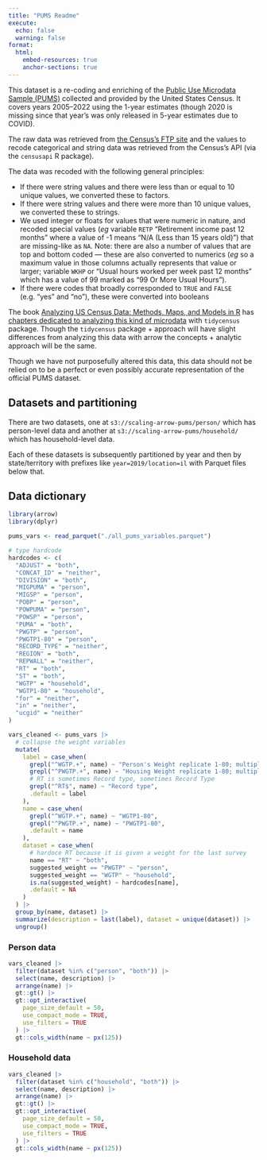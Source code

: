 ```yaml
---
title: "PUMS Readme"
execute:
  echo: false
  warning: false
format:
  html:
    embed-resources: true
    anchor-sections: true
---
```


This dataset is a re-coding and enriching of the [Public Use Microdata Sample (PUMS)](https://www.census.gov/programs-surveys/acs/microdata.html) collected and provided by the United States Census.
It covers years 2005--2022 using the 1-year estimates (though 2020 is missing since that year's was only released in 5-year estimates due to COVID).

The raw data was retrieved from [the Census's FTP site](https://www2.census.gov/programs-surveys/acs/data/pums/) and the values to recode categorical and string data was retrieved from the Census's API (via the `censusapi` R package).

The data was recoded with the following general principles:

-   If there were string values and there were less than or equal to 10 unique values, we converted these to factors.
-   If there were string values and there were more than 10 unique values, we converted these to strings.
-   We used integer or floats for values that were numeric in nature, and recoded special values (*eg* variable `RETP` "Retirement income past 12 months" where a value of -1 means "N/A (Less than 15 years old)") that are missing-like as `NA`. Note: there are also a number of values that are top and bottom coded — these are also converted to numerics (*eg* so a maximum value in those columns actually represents that value or larger; variable `WKHP` or "Usual hours worked per week past 12 months" which has a value of 99 marked as "99 Or More Usual Hours").
-   If there were codes that broadly corresponded to `TRUE` and `FALSE` (e.g. "yes" and "no"), these were converted into booleans

The book [Analyzing US Census Data: Methods, Maps, and Models in R](https://walker-data.com/census-r/index.html) has [chapters dedicated to analyzing this kind of microdata](https://walker-data.com/census-r/introduction-to-census-microdata.html) with `tidycensus` package.
Though the `tidycensus` package + approach will have slight differences from analyzing this data with arrow the concepts + analytic approach will be the same.

Though we have not purposefully altered this data, this data should not be relied on to be a perfect or even possibly accurate representation of the official PUMS dataset.

## Datasets and partitioning

There are two datasets, one at `s3://scaling-arrow-pums/person/` which has person-level data and another at `s3://scaling-arrow-pums/household/` which has household-level data.

Each of these datasets is subsequently partitioned by year and then by state/territory with prefixes like `year=2019/location=il` with Parquet files below that.

## Data dictionary 

```r
library(arrow)
library(dplyr)

pums_vars <- read_parquet("./all_pums_variables.parquet")

# type hardcode
hardcodes <- c(
  "ADJUST" = "both", 
  "CONCAT_ID" = "neither", 
  "DIVISION" = "both", 
  "MIGPUMA" = "person", 
  "MIGSP" = "person", 
  "POBP" = "person", 
  "POWPUMA" = "person",
  "POWSP" = "person",
  "PUMA" = "both", 
  "PWGTP" = "person",
  "PWGTP1-80" = "person", 
  "RECORD_TYPE" = "neither", 
  "REGION" = "both", 
  "REPWALL" = "neither", 
  "RT" = "both", 
  "ST" = "both",
  "WGTP" = "household", 
  "WGTP1-80" = "household", 
  "for" = "neither", 
  "in" = "neither", 
  "ucgid" = "neither"
)

vars_cleaned <- pums_vars |> 
  # collapse the weight variables
  mutate(
    label = case_when(
      grepl("^WGTP.+", name) ~ "Person's Weight replicate 1-80; multiple variables",
      grepl("^PWGTP.+", name) ~ "Housing Weight replicate 1-80; multiple variables",
      # RT is sometimes Record type, sometimes Record Type
      grepl("^RT$", name) ~ "Record type", 
      .default = label
    ),
    name = case_when(
      grepl("^WGTP.+", name) ~ "WGTP1-80",
      grepl("^PWGTP.+", name) ~ "PWGTP1-80",
      .default = name
    ),
    dataset = case_when(
      # hardoce RT because it is given a weight for the last survey
      name == "RT" ~ "both",
      suggested_weight == "PWGTP" ~ "person",
      suggested_weight == "WGTP" ~ "household",
      is.na(suggested_weight) ~ hardcodes[name],
      .default = NA
    )
  ) |> 
  group_by(name, dataset) |> 
  summarize(description = last(label), dataset = unique(dataset)) |>
  ungroup()
```
::: {.panel-tabset}

### Person data

```r
vars_cleaned |> 
  filter(dataset %in% c("person", "both")) |>
  select(name, description) |> 
  arrange(name) |>
  gt::gt() |>
  gt::opt_interactive(
    page_size_default = 50,
    use_compact_mode = TRUE,
    use_filters = TRUE
  ) |>
  gt::cols_width(name ~ px(125))
```

### Household data

```r
vars_cleaned |> 
  filter(dataset %in% c("household", "both")) |>
  select(name, description) |> 
  arrange(name) |>
  gt::gt() |>
  gt::opt_interactive(
    page_size_default = 50,
    use_compact_mode = TRUE,
    use_filters = TRUE
  ) |>
  gt::cols_width(name ~ px(125))
```
::: 
